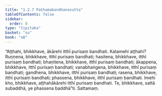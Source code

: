 ```yaml
---
title: "1.2.7 Paṭhamabandhanasutta"
tableOfContents: false
sidebar:
  order: 8
type: "tipitaka"
basket: "su"
book: "a8"
---
```



<DynamicBreadcrumb />

<Division number="17" book="a8">

<Paragraph number="176" book="a8">
“Aṭṭhahi, bhikkhave, ākārehi itthī purisaṃ bandhati. Katamehi aṭṭhahi? Ruṇṇena, bhikkhave, itthī purisaṃ bandhati; hasitena, bhikkhave, itthī purisaṃ bandhati; bhaṇitena, bhikkhave, itthī purisaṃ bandhati; ākappena, bhikkhave, itthī purisaṃ bandhati; vanabhaṅgena, bhikkhave, itthī purisaṃ bandhati; gandhena, bhikkhave, itthī purisaṃ bandhati; rasena, bhikkhave, itthī purisaṃ bandhati; phassena, bhikkhave, itthī purisaṃ bandhati. Imehi kho, bhikkhave, aṭṭhahākārehi itthī purisaṃ bandhati. Te, bhikkhave, sattā subaddhā, ye phassena baddhā”ti.

</Paragraph>
</Division>

<Paragraph number="177" type="center" book="a8">
Sattamaṃ.
</Paragraph>